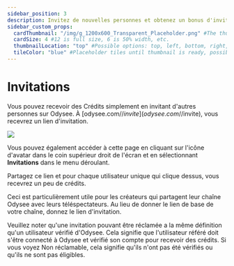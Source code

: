 ```yaml
---
sidebar_position: 3
description: Invitez de nouvelles personnes et obtenez un bonus d'invitation.
sidebar_custom_props:
  cardThumbnail: "/img/g_1200x600_Transparent_Placeholder.png" #The thumbnail on the category card.
  cardSize: 4 #12 is full size, 6 is 50% width, etc.
  thumbnailLocation: "top" #Possible options: top, left, bottom, right, none
  tileColor: "blue" #Placeholder tiles until thumbnail is ready, possible options: blue, cream, darkpurple, lightpurple, mauve, orange, pink, none
---
```


# Invitations

Vous pouvez recevoir des Crédits simplement en invitant d'autres personnes sur Odysee. À [odysee.com/$/invite](odysee.com/$/invite), vous recevrez un lien d'invitation.

![](/img/en/category-monetization3.png)

Vous pouvez également accéder à cette page en cliquant sur l'icône d'avatar dans le coin supérieur droit de l'écran et en sélectionnant **Invitations** dans le menu déroulant.

Partagez ce lien et pour chaque utilisateur unique qui clique dessus, vous recevrez un peu de crédits.

Ceci est particulièrement utile pour les créateurs qui partagent leur chaîne Odysee avec leurs téléspectateurs. Au lieu de donner le lien de base de votre chaîne, donnez le lien d'invitation.

Veuillez noter qu'une invitation pouvant être réclamée a la même définition qu'un utilisateur vérifié d'Odysee. Cela signifie que l'utilisateur référé doit s'être connecté à Odysee et vérifié son compte pour recevoir des crédits. Si vous voyez Non réclamable, cela signifie qu'ils n'ont pas été vérifiés ou qu'ils ne sont pas éligibles.
